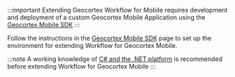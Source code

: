 :::important
Extending Geocortex Workflow for Mobile requires development and deployment of a custom Geocortex Mobile Application using the [Geocortex Mobile SDK](../../mobile/sdk-overview.mdx)
:::

Follow the instructions in the [Geocortex Mobile SDK](../sdk-mobile-overview.mdx) page to set up the environment for extending Workflow for Geocortex Mobile.

:::note
A working knowledge of [C# and the .NET platform](https://dotnet.microsoft.com/) is recommended before extending Workflow for Geocortex Mobile
:::
